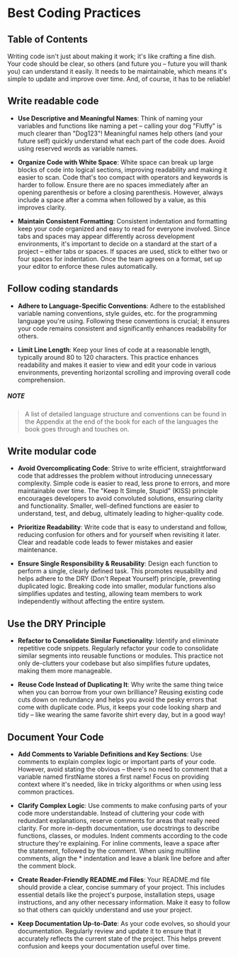 
# Best Coding Practices

## Table of Contents

Writing code isn't just about making it work; it's like crafting a fine dish. Your code should be clear, so others (and future you – future you will thank you) can understand it easily. It needs to be maintainable, which means it's simple to update and improve over time. And, of course, it has to be reliable!

## Write readable code

- **Use Descriptive and Meaningful Names**: Think of naming your variables and functions like naming a pet – calling your dog "Fluffy" is much clearer than "Dog123"! Meaningful names help others (and your future self) quickly understand what each part of the code does. Avoid using reserved words as variable names.

- **Organize Code with White Space**: White space can break up large blocks of code into logical sections, improving readability and making it easier to scan. Code that's too compact with operators and keywords is harder to follow. Ensure there are no spaces immediately after an opening parenthesis or before a closing parenthesis. However, always include a space after a comma when followed by a value, as this improves clarity.

- **Maintain Consistent Formatting**: Consistent indentation and formatting keep your code organized and easy to read for everyone involved. Since tabs and spaces may appear differently across development environments, it's important to decide on a standard at the start of a project – either tabs or spaces. If spaces are used, stick to either two or four spaces for indentation. Once the team agrees on a format, set up your editor to enforce these rules automatically.

## Follow coding standards

- **Adhere to Language-Specific Conventions**: Adhere to the established variable naming conventions, style guides, etc. for the programming language you're using. Following these conventions is crucial; it ensures your code remains consistent and significantly enhances readability for others.

- **Limit Line Length**: Keep your lines of code at a reasonable length, typically around 80 to 120 characters. This practice enhances readability and makes it easier to view and edit your code in various environments, preventing horizontal scrolling and improving overall code comprehension.

##### NOTE

> A list of detailed language structure and conventions can be found in the Appendix at the end of the book for each of the languages the book goes through and touches on.

## Write modular code

- **Avoid Overcomplicating Code**: Strive to write efficient, straightforward code that addresses the problem without introducing unnecessary complexity. Simple code is easier to read, less prone to errors, and more maintainable over time. The "Keep It Simple, Stupid" (KISS) principle encourages developers to avoid convoluted solutions, ensuring clarity and functionality. Smaller, well-defined functions are easier to understand, test, and debug, ultimately leading to higher-quality code.

- **Prioritize Readability**: Write code that is easy to understand and follow, reducing confusion for others and for yourself when revisiting it later. Clear and readable code leads to fewer mistakes and easier maintenance.

- **Ensure Single Responsibility & Reusability**: Design each function to perform a single, clearly defined task. This promotes reusability and helps adhere to the DRY (Don't Repeat Yourself) principle, preventing duplicated logic. Breaking code into smaller, modular functions also simplifies updates and testing, allowing team members to work independently without affecting the entire system.

## Use the DRY Principle

- **Refactor to Consolidate Similar Functionality**: Identify and eliminate repetitive code snippets. Regularly refactor your code to consolidate similar segments into reusable functions or modules. This practice not only de-clutters your codebase but also simplifies future updates, making them more manageable.

- **Reuse Code Instead of Duplicating It**: Why write the same thing twice when you can borrow from your own brilliance? Reusing existing code cuts down on redundancy and helps you avoid the pesky errors that come with duplicate code. Plus, it keeps your code looking sharp and tidy – like wearing the same favorite shirt every day, but in a good way!

## Document Your Code

- **Add Comments to Variable Definitions and Key Sections**: Use comments to explain complex logic or important parts of your code. However, avoid stating the obvious – there's no need to comment that a variable named firstName stores a first name! Focus on providing context where it's needed, like in tricky algorithms or when using less common practices.

- **Clarify Complex Logic**: Use comments to make confusing parts of your code more understandable. Instead of cluttering your code with redundant explanations, reserve comments for areas that really need clarity. For more in-depth documentation, use docstrings to describe functions, classes, or modules. Indent comments according to the code structure they're explaining. For inline comments, leave a space after the statement, followed by the comment. When using multiline comments, align the \* indentation and leave a blank line before and after the comment block.

- **Create Reader-Friendly README.md Files**: Your README.md file should provide a clear, concise summary of your project. This includes essential details like the project's purpose, installation steps, usage instructions, and any other necessary information. Make it easy to follow so that others can quickly understand and use your project.

- **Keep Documentation Up-to-Date**: As your code evolves, so should your documentation. Regularly review and update it to ensure that it accurately reflects the current state of the project. This helps prevent confusion and keeps your documentation useful over time.

<BackToTop />
